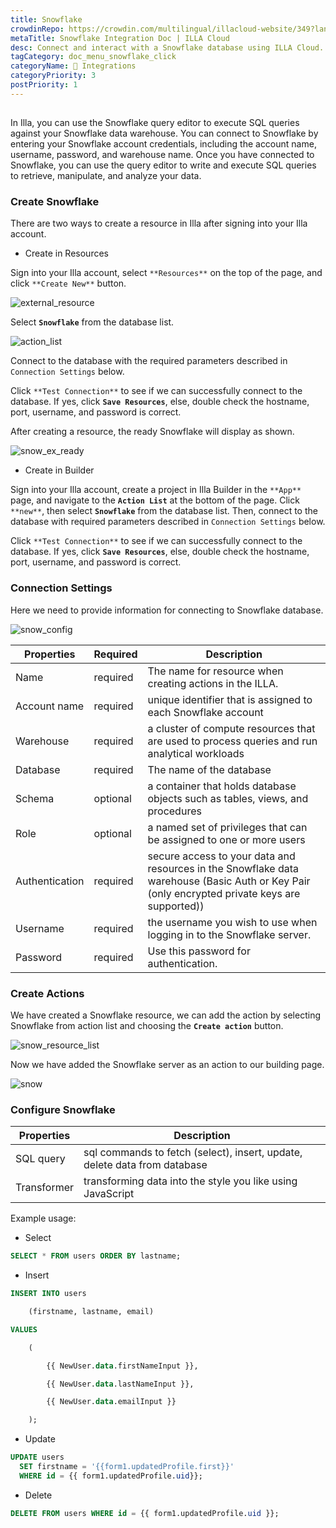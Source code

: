 ```yaml
---
title: Snowflake
crowdinRepo: https://crowdin.com/multilingual/illacloud-website/349?languages=en&filter=basic&value=0
metaTitle: Snowflake Integration Doc | ILLA Cloud
desc: Connect and interact with a Snowflake database using ILLA Cloud. Create apps that can query, manipulate, and visualize data. Automate and optimize data workflows.
tagCategory: doc_menu_snowflake_click
categoryName: 🔨 Integrations
categoryPriority: 3
postPriority: 1
---
```


## <h2 hidden>What is Snowflake?</h2>

In Illa, you can use the Snowflake query editor to execute SQL queries against your Snowflake data warehouse. You can connect to Snowflake by entering your Snowflake account credentials, including the account name, username, password, and warehouse name. Once you have connected to Snowflake, you can use the query editor to write and execute SQL queries to retrieve, manipulate, and analyze your data.

### Create Snowflake

There are two ways to create a resource in Illa after signing into your Illa account.

-   Create in Resources

Sign into your Illa account, select `**Resources**` on the top of the page, and click `**Create New**` button.

![external_resource](https://cdn.illacloud.com/official-website/img/docs/external_resource.png)

Select **`Snowflake`** from the database list.

![action_list](https://cdn.illacloud.com/official-website/img/docs/action_list.png)

Connect to the database with the required parameters described in `Connection Settings` below.

Click `**Test Connection**` to see if we can successfully connect to the database. If yes, click **`Save Resources`**, else, double check the hostname, port, username, and password is correct.

After creating a resource, the ready Snowflake will display as shown.

![snow_ex_ready](https://cdn.illacloud.com/official-website/img/docs/snow_ex_Ready.png)

-   Create in Builder

Sign into your Illa account, create a project in Illa Builder in the `**App**` page, and navigate to the **`Action List`** at the bottom of the page. Click `**new**`, then select **`Snowflake`** from the database list. Then, connect to the database with required parameters described in `Connection Settings` below.

Click `**Test Connection**` to see if we can successfully connect to the database. If yes, click **`Save Resources`**, else, double check the hostname, port, username, and password is correct.

### Connection Settings

Here we need to provide information for connecting to Snowflake database.

![snow_config](https://cdn.illacloud.com/official-website/img/docs/snow_config.png)

| Properties     | Required | Description                                                                                                                                   |
| -------------- | -------- | --------------------------------------------------------------------------------------------------------------------------------------------- |
| Name           | required | The name for resource when creating actions in the ILLA.                                                                                      |
| Account name   | required | unique identifier that is assigned to each Snowflake account                                                                                  |
| Warehouse      | required | a cluster of compute resources that are used to process queries and run analytical workloads                                                  |
| Database       | required | The name of the database                                                                                                                      |
| Schema         | optional | a container that holds database objects such as tables, views, and procedures                                                                 |
| Role           | optional | a named set of privileges that can be assigned to one or more users                                                                           |
| Authentication | required | secure access to your data and resources in the Snowflake data warehouse (Basic Auth or Key Pair (only encrypted private keys are supported)) |
| Username       | required | the username you wish to use when logging in to the Snowflake server.                                                                         |
| Password       | required | Use this password for authentication.                                                                                                         |

### Create Actions

We have created a Snowflake resource, we can add the action by selecting Snowflake from action list and choosing the **`Create action`** button.

![snow_resource_list](https://cdn.illacloud.com/official-website/img/docs/snow_resource_list.png)

Now we have added the Snowflake server as an action to our building page.

![snow](https://cdn.illacloud.com/official-website/img/docs/snow.png)

### Configure Snowflake

| Properties  | Description                                                               |
| ----------- | ------------------------------------------------------------------------- |
| SQL query   | sql commands to fetch (select), insert, update, delete data from database |
| Transformer | transforming data into the style you like using JavaScript                |

Example usage:

-   Select

```sql
SELECT * FROM users ORDER BY lastname;
```

-   Insert

```sql
INSERT INTO users

	(firstname, lastname, email)

VALUES

	(

		{{ NewUser.data.firstNameInput }},

		{{ NewUser.data.lastNameInput }},

		{{ NewUser.data.emailInput }}

	);
```

-   Update

```sql
UPDATE users
  SET firstname = '{{form1.updatedProfile.first}}'
  WHERE id = {{ form1.updatedProfile.uid}};
```

-   Delete

```sql
DELETE FROM users WHERE id = {{ form1.updatedProfile.uid }};
```
